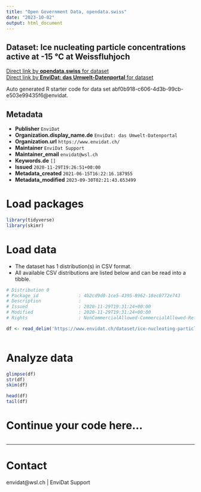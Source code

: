 ```yaml
---
title: "Open Government Data, opendata.swiss"
date: "2023-10-02"
output: html_document
---
```


## Dataset: Ice nucleating particle concentrations active at -15 °C at Weissfluhjoch



[Direct link by **opendata.swiss** for dataset](https://opendata.swiss/de/dataset/ice-nucleating-particle-concentrations-active-at-15-c-at-weissfluhjoch)<br>
[Direct link by **EnviDat: das Umwelt-Datenportal** for dataset](https://www.envidat.ch/#/metadata/ice-nucleating-particle-concentrations-active-at-15-c-at-weissfluhjoch)

Auto generated R starter code for data set abf0b918-c606-4d3b-99cb-e503e99435f6@envidat.

## Metadata

- **Publisher** `EnviDat`
- **Organization.display_name.de** `EnviDat: das Umwelt-Datenportal`
- **Organization.url** `https://www.envidat.ch/`
- **Maintainer** `EnviDat Support`
- **Maintainer_email** `envidat@wsl.ch`
- **Keywords.de** `[]`
- **Issued** `2020-11-29T19:26:51+00:00`
- **Metadata_created** `2021-06-15T16:22:16.187955`
- **Metadata_modified** `2023-09-30T02:21:43.653499`


# Load packages

```r

library(tidyverse)
library(skimr)

```

# Load data

-   The dataset has 1 distribution(s) in CSV format.
-   All available CSV distributions are listed below and can be read into a tibble.

```r

# Distribution 0
# Package_id               : 4b2cd9d0-1ce5-4395-8962-18ec0772e743
# Description              : 
# Issued                   : 2020-11-29T19:31:24+00:00
# Modified                 : 2020-11-29T19:31:24+00:00
# Rights                   : NonCommercialAllowed-CommercialAllowed-ReferenceRequired

df <- read_delim('https://www.envidat.ch/dataset/ice-nucleating-particle-concentrations-active-at-15-c-at-weissfluhjoch/resource/28c08311-01f4-4245-a139-f867cfe69677')



```

# Analyze data

```r

glimpse(df)
str(df)
skim(df)

head(df)
tail(df)

```

# Continue your code here...

```r

```

------------------------------------------------------------------------

# Contact

envidat@wsl.ch | EnviDat Support

